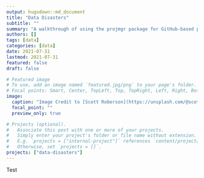 ```yaml
---
output: hugodown::md_document
title: "Data Disasters"
subtitle: ""
summary: "A walkthrough of using the projmgr package for GitHub-based project management via R"
authors: []
tags: [data]
categories: [data]
date: 2021-07-31
lastmod: 2021-07-31
featured: false
draft: false

# Featured image
# To use, add an image named `featured.jpg/png` to your page's folder.
# Focal points: Smart, Center, TopLeft, Top, TopRight, Left, Right, BottomLeft, Bottom, BottomRight.
image:
  caption: "Image Credit to [Scott Roberson](https://unsplash.com/@scottrodgerson) on Unsplash"
  focal_point: ""
  preview_only: true

# Projects (optional).
#   Associate this post with one or more of your projects.
#   Simply enter your project's folder or file name without extension.
#   E.g. `projects = ["internal-project"]` references `content/project/deep-learning/index.md`.
#   Otherwise, set `projects = []`.
projects: ["data-disasters"]
---
```


Test
